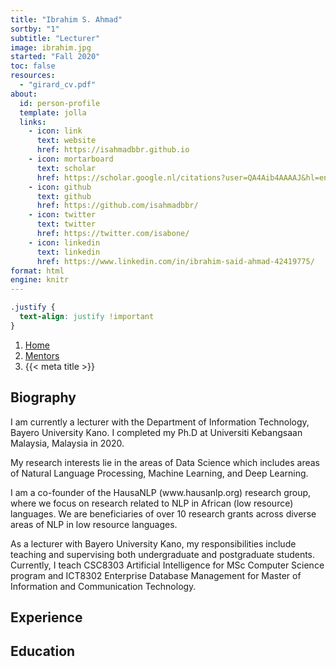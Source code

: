 ```yaml
---
title: "Ibrahim S. Ahmad"
sortby: "1"
subtitle: "Lecturer"
image: ibrahim.jpg
started: "Fall 2020"
toc: false
resources: 
  - "girard_cv.pdf"
about:
  id: person-profile
  template: jolla
  links:
    - icon: link
      text: website
      href: https://isahmadbbr.github.io
    - icon: mortarboard
      text: scholar
      href: https://scholar.google.nl/citations?user=QA4Aib4AAAAJ&hl=en
    - icon: github
      text: github
      href: https://github.com/isahmadbbr/
    - icon: twitter
      text: twitter
      href: https://twitter.com/isabone/
    - icon: linkedin
      text: linkedin
      href: https://www.linkedin.com/in/ibrahim-said-ahmad-42419775/
format: html
engine: knitr
---
```

```css
.justify {
  text-align: justify !important
}
```

```{=html}
<nav aria-label="breadcrumb">
  <ol class="breadcrumb">
    <li class="breadcrumb-item"><a href="../../index.html">Home</a></li>
    <li class="breadcrumb-item"><a href="../../mentors.html">Mentors</a></li>
    <li class="breadcrumb-item active" aria-current="page">{{< meta title >}}</li>
  </ol>
</nav>
```

:::{#person-profile}
:::

::: {.justify}

## Biography
I am currently a lecturer with the Department of Information Technology, Bayero University Kano. I completed my Ph.D at Universiti Kebangsaan Malaysia, Malaysia in 2020.

My research interests lie in the areas of Data Science which includes areas of Natural Language Processing, Machine Learning, and Deep Learning.

I am a co-founder of the HausaNLP (www.hausanlp.org) research group, where we focus on research related to NLP in African (low resource) languages. We are beneficiaries of over 10 research grants across diverse areas of NLP in low resource languages. 

As a lecturer with Bayero University Kano, my responsibilities include teaching and supervising both undergraduate and postgraduate students. Currently, I teach CSC8303 Artificial Intelligence for MSc Computer Science program and ICT8302 Enterprise Database Management for Master of Information and Communication Technology.

:::

## Experience

<!-- - **University of Kansas** | Lawrence, KS, USA<br /> -->
<!--   Assistant Professor of Psychology | 2020–Current<br /> -->
<!--   Wright Faculty Scholar | 2020–2025<br /> -->
<!--   Director of the [BBQ Program](https://psychology.ku.edu/bbq) | 2022–Current -->

<!-- - **Carnegie Mellon University** | Pittsburgh, PA, USA<br /> -->
<!--   Postdoctoral Researcher, School of Computer Science | 2018–2020 -->

<!-- - **University of Mississippi Medical Center** | Jackson, MS, USA<br /> -->
<!--   Clinical Intern, Department of Psychiatry | 2017–2018 -->

<!-- ## Journal Editing -->

<!-- - **Journal of Psychopathology and Clinical Science** <a href="https://www.apa.org/pubs/journals/abn" target="_blank" rel="nooperner noreferrer"></a><br /> -->
<!--   Consulting Editor | Starting 2023 -->
<!-- - **IEEE Transactions on Affective Computing** <a href="https://www.computer.org/csdl/journal/ta" target="_blank" rel="noopener noreferrer"><i class="bi bi-box-arrow-up-right ms-1"></i></a><br /> -->
<!--   Associate Editor | 2022–Current -->
<!-- - **Collabra Psychology** <a href="https://online.ucpress.edu/collabra" target="_blank" rel="noopener noreferrer"><i class="bi bi-box-arrow-up-right ms-1"></i></a><br /> -->
<!--   Associate Editor | 2021–Current -->
<!-- - **Clinical Psychological Science** <a href="https://journals.sagepub.com/home/cpx" target="_blank" rel="noopener noreferrer"><i class="bi bi-box-arrow-up-right ms-1"></i></a><br /> -->
<!--   Consulting Editor | 2021–Current -->
<!-- - **Psychological Assessment** <a href="https://www.apa.org/pubs/journals/pas" target="_blank" rel="noopener noreferrer"><i class="bi bi-box-arrow-up-right ms-1"></i></a><br /> -->
<!--   Consulting Editor | 2020–2022 -->

## Education

<!-- - **University of Pittsburgh** | Pittsburgh, PA, USA<br /> -->
<!--   PhD in Psychology (Clinical) | 2013–2018 -->

<!-- - **University of Pittsburgh** | Pittsburgh, PA, USA<br /> -->
<!--   MS in Psychology (Clinical) | 2010–2013 -->

<!-- - **University of Washington** | Seattle, WA, USA<br /> -->
<!--   BA in Psychology & Philosophy (Honors) | 2005–2008  -->
